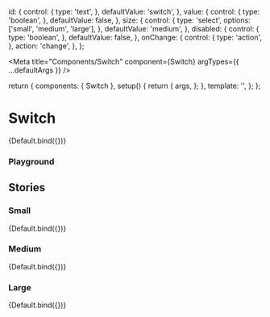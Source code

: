 

  id: {
    control: {
      type: 'text',
    },
    defaultValue: 'switch',
  },
  value: {
    control: {
      type: 'boolean',
    },
    defaultValue: false,
  },
  size: {
    control: {
      type: 'select',
      options: ['small', 'medium', 'large'],
    },
    defaultValue: 'medium',
  },
  disabled: {
    control: {
      type: 'boolean',
    },
    defaultValue: false,
  },
  onChange: {
    control: {
      type: 'action',
    },
    action: 'change',
  },
};

<Meta
  title="Components/Switch"
  component={Switch}
  argTypes={{ ...defaultArgs }}
/>

  return {
    components: { Switch },
    setup() {
      return {
        args,
      };
    },
    template: '<Switch v-bind="args" />',
  };
};

# Switch

<Canvas>
  <Story
    name="Overview"
    argTypes={{ ...Default.argTypes }}
    args={{
      value: false,
      size: 'small',
    }}
  >
    {Default.bind({})}
  </Story>
</Canvas>

### Playground

<ArgsTable story="Overview" />

## Stories

### Small

<Canvas>
  <Story
    name="Small"
    argTypes={{ ...Default.argTypes }}
    args={{
      value: false,
      size: 'small',
    }}
  >
    {Default.bind({})}
  </Story>
</Canvas>

### Medium

<Canvas>
  <Story
    name="Medium"
    argTypes={{ ...Default.argTypes }}
    args={{
      value: false,
      size: 'medium',
    }}
  >
    {Default.bind({})}
  </Story>
</Canvas>

### Large

<Canvas>
  <Story
    name="Large"
    argTypes={{ ...Default.argTypes }}
    args={{
      value: false,
      size: 'large',
    }}
  >
    {Default.bind({})}
  </Story>
</Canvas>
